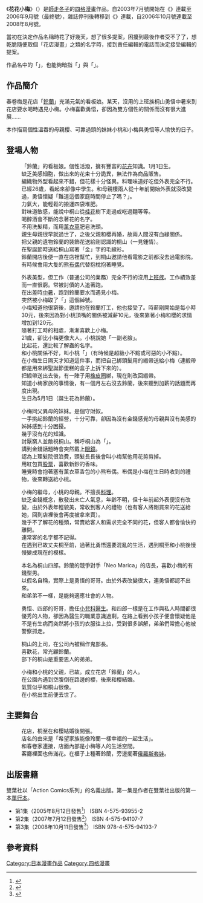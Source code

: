 {{Infobox animanga/Headerofja
|標題= 花花小梅
|圖像= 
|尺寸= 
|說明= 
|日文名稱= 花やか梅ちゃん
|英文名稱= 
|假名= はなやかうめちゃん
|羅馬字= Hanayaka Umechan
|類型= [[四格漫畫|四格漫畫]]
}}
{{Infobox animanga/Manga
|標題= 
|作者= [[師走冬子|師走冬子]]
|作畫= 
|出版社= {{flagicon|Japan}}[[雙葉社|雙葉社]]
|其他出版社= 
|連載雜誌= {{lang|ja|[[まんがタウン|まんがタウン]]}}
|label= 
|發售日= 
|開始= 2003年7月
|結束= 2008年8月
|冊數= 全3冊
|話數= 
|其他= 
}}
{{Infobox animanga/Footerofja}}
《'''花花小梅'''》（{{lang|ja|花やか梅ちゃん}}）是[[師走冬子|師走冬子]]的[[四格漫畫|四格漫畫]]作品。自2003年7月號開始在《{{lang|ja|まんがタウンオリジナル}}》連載至2006年9月號（最終號），雜誌停刊後轉移到《{{lang|ja|まんがタウン}}》連載，自2006年10月號連載至2008年8月號。

當初在決定作品名稱時花了好幾天，想了很多提案，困擾到最後作者受不了了，想乾脆隨便取個「花店漫畫」之類的名字時，接到責任編輯的電話而決定接受編輯的提案。

作品名中的「{{lang|ja|花やか}}」，也能夠暗指「{{lang|ja|華やか}}」與「{{lang|ja|花屋か}}」。

==作品簡介==
春卷梅是花店「[[鈴蘭|鈴蘭]]」充滿元氣的看板娘。某天，沒用的上班族桐山勇悟中暑來到花店要水喝時遇見小梅。小梅喜歡勇悟，卻因為雙方個性的關係而沒有很大進展……

本作描寫個性溫吞的母親櫻、可靠過頭的妹妹小桃和小梅與勇悟等人愉快的日子。

==登場人物==
;{{nihongo|春卷 梅|春巻 梅（はるまき うめ）}}
:「鈴蘭」的看板娘。個性活潑，擁有豐富的[[花卉|花卉]]知識。1月1日生。
:缺乏美感細胞，做出來的花束十分詭異，無法作為商品販售。
:編織物外型看起來不錯，但花樣十分怪異。料理味道好吃但外表完全不行。
:已經26歲，看起來卻像中學生。和母親櫻兩人從十年前開始外表就沒改變過，勇悟懷疑「難道這個家庭時間停止了嗎？」。
:力氣大，能輕鬆的搬運四袋堆肥。
:對味道敏感，能說中桐山從[[桂花|桂花]]樹下走過或吃過麵等等。
:喝醉酒會不斷的念著花的名字。
:不用洗髮精，而用[[薰衣草|薰衣草]]肥皂洗頭。
:親生母親很早就過世了，之後父親和櫻再婚，故兩人間沒有血緣關係。
:把父親的遺物鈴蘭的裝飾花送給剛認識的桐山（一見鍾情）。
:在聖誕節時送給桐山寫著「金」字的毛線衫。
:鈴蘭開店後便一直在店裡幫忙，到桐山邀請他看電影之前都沒去過電影院。
:有時候會用大隻的熊[[布偶|布偶]]代替抱枕抱著睡覺。

;{{nihongo|桐山 勇悟|桐山 勇悟（きりやま ゆうご）}}
:外表美型，但工作（普通公司的業務）完全不行的沒用[[上班族|上班族]]。工作績效差而一直很窮。常被討債的人追著跑。
:在出差時[[中暑|中暑]]，跑到鈴蘭要水而遇見小梅。
:突然被小梅取了「{{lang|ja|キリヤマン}}」這個綽號。
:小梅知道他很窮後，邀請他在鈴蘭打工，他也接受了。時薪剛開始是每小時30元，後來因為對小桃頂嘴的關係被減薪10元，後來靠著小梅和櫻的求情增加到120元。
:隨著打工時的相處，漸漸喜歡上小梅。
:21歲，卻比小梅更像大人。小桃說她「一副老臉」。
:比起花，還比較了解蟲的名字。
:和小桃關係不好，叫小桃「{{nihongo|小不點|チビ}}」（有時候是超級小不點或可惡的小不點）。
:在小梅生日隔天才知道這件事，而把自己綁頭髮用的緞帶送給小梅（連緞帶都是用來綁聖誕節蛋糕的盒子上拆下來的）。
:把緞帶送出去後，有一陣子用[[橡皮圈|橡皮圈]]綁，現在則改回緞帶。
:知道小梅家族的事情後，有一個月左右沒去鈴蘭，後來聽到加薪的話題而再度出現。
:生日為5月1日（誕生花為鈴蘭）。

;{{nihongo|春卷 桃|春巻 桃（はるまき もも）}}
:小梅同父異母的妹妹。是個守財奴。
:一手挑起鈴蘭的經營，十分可靠，卻因為沒有金錢感覺的母親與沒有美感的姊姊感到十分困擾。
:幾乎沒有花的知識。
:討厭窮人並敵視桐山。稱呼桐山為「{{nihongo|雜碎男|クズ男}}」。
:講到金錢話題時會突然戴上[[眼鏡|眼鏡]]。
:認為上理髮院很浪費，頭髮長長後會叫小梅幫他用花剪剪掉。
:用紅包買[[股票|股票]]，喜歡新鈔的香味。
:睡覺時會抱著塞有薰衣草香包的小熊布偶。布偶是小梅在生日時收到的禮物，後來轉送給小桃。

;{{nihongo|春卷 櫻|春巻 桜（はるまき さくら）}}
:小梅的繼母，小桃的母親。不擅長[[料理|料理]]。
:缺乏金錢概念，散發出未亡人氣息，年齡不明，但十年前起外表便沒有改變，由於外表年輕貌美，常收到客人的禮物（也有客人將剛買來的花送給她，回到店裡後會再度被拿來賣）。
:幾乎不了解花的種類，常賣給客人和需求完全不同的花，但客人都會愉快的離開。
:連常客的名字都不記得。
:在遇到已故丈夫桐至前，過著比勇悟還要混亂的生活，遇到桐至和小桃後慢慢變成現在的模樣。

;{{nihongo|柳|柳（やなぎ）}}
:本名為桐山四郎。鈴蘭的競爭對手「Neo Marica」的店長，喜歡小梅的有錢型男。
:以假名自稱，實際上是勇悟的哥哥。由於外表改變很大，連勇悟都認不出來。
:和弟弟不一樣，是能夠適應社會的人物。

;{{nihongo|桐山 光二|桐山 光二（きりやま こうじ）}}
:勇悟、四郎的哥哥，擔任[[小兒科|小兒科]][[醫生|醫生]]。和四郎一樣是在工作與私人時間都很優秀的人物，卻因為醫生的職業意識過剩，在路上看到小孩子便會懷疑他是不是有生病而突然將小孩的衣服往上拉，受到很多誤解，弟弟們常擔心他被警察抓走。

;{{nihongo|柊部長|柊部長（ひいらぎぶちょう）}}
:桐山的上司，在公司內被稱作鬼部長。
:喜歡花，常光顧鈴蘭。
:部下的桐山是重要恩人的弟弟。

;{{nihongo|春卷 桐至|春巻 桐至（はるまき とうじ）}}
:小梅和小桃的父親，已故。成立花店「鈴蘭」的人。
:在公園內遇到空腹倒在路邊的櫻，後來和櫻結婚。
:氣質似乎和桐山很像。
:在小桃出生前便去世了。

==主要舞台==
;{{nihongo|鈴蘭|すずらん}}
:花店，桐至在和櫻結婚後開張。
:店名的由來是「希望家族能像玲蘭一樣幸福的一起生活」。
:和春卷家連接，店面內部是小梅等人的生活空間。
:客廳裡面也佈滿花。在櫃子上種著鈴蘭，旁邊擺著[[俄羅斯套娃|俄羅斯套娃]]。

==出版書籍==
雙葉社以「Action Comics系列」的名義出版。第一集是作者在雙葉社出版的第一本[[單行本|單行本]]。

*第1集（2005年8月12日發售<ref>{{Cite web|publisher=[[日本亞馬遜|日本亞馬遜]]|url=https://www.amazon.co.jp/dp/4575939552|script-title=ja:花やか梅ちゃん 1 (アクションコミックス)|accessdate=2016年7月27日|language=ja}}</ref>） ISBN 4-575-93955-2
*第2集（2007年7月12日發售<ref>{{Cite web|publisher=日本亞馬遜|url=https://www.amazon.co.jp/dp/4575941077|script-title=ja:花やか梅ちゃん 2 (アクションコミックス)|accessdate=2016年7月27日|language=ja}}</ref>） ISBN 4-575-94107-7
*第3集（2008年10月11日發售<ref>{{Cite web|publisher=日本亞馬遜|url=https://www.amazon.co.jp/dp/457594193X|script-title=ja:花やか梅ちゃん 3 (アクションコミックス)|accessdate=2016年7月27日|language=ja}}</ref>） ISBN 978-4-575-94193-7

==參考資料==
{{reflist}}

{{DEFAULTSORT:Hanayaka Umechan}}
[[Category:日本漫畫作品|Category:日本漫畫作品]]
[[Category:四格漫畫|Category:四格漫畫]]